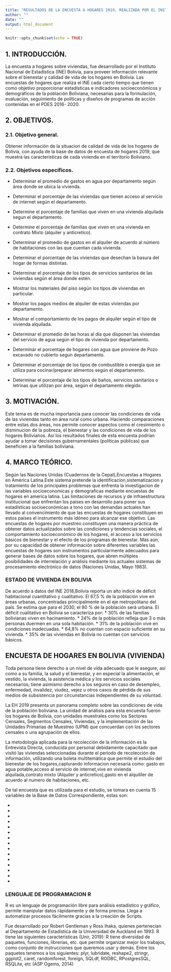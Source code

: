 ```yaml
---
title: "RESULTADOS DE LA ENCUESTA A HOGARES 2019, REALIZADA POR EL INSTITUTO NACIONAL DE ESTADÍSTICA BOLIVIA"
author: ""
date: ""
output: html_document
---
```


```r
knitr::opts_chunk$set(echo = TRUE)
```
## 1.	INTRODUCCIÓN.

La encuesta a hogares sobre viviendas, fue desarrollado por el Instituto Nacional de Estadística (INE) Bolivia, para proveer información relevante sobre el bienestar y calidad de vida de los hogares en Bolivia. Las encuestas de hogares que realiza el INE cada cierto tiempo que tienen como objetivo proporcionar estadísticas e indicadores socioeconómicos y demográficos de la población Boliviana, necesarias para la formulación, evaluación, seguimiento de políticas y diseños de programas de acción contenidas en el PDES 2016- 2020.

## 2.	OBJETIVOS.

### 2.1.	Objetivo general.

Obtener información de la situacion de calidad de vida de los hogares de Bolivia, con ayuda de la base de datos de encuesta de hogares 2019, que muestra las características de cada vivienda en el territorio Boliviano.

### 2.2.	Objetivos específicos.

*	Determinar el promedio de gastos en agua  por departamento según área donde se ubica la vivienda.

*	Determinar el porcentaje de las viviendas que tienen acceso al servicio de internet según el departamento.

* Determine el porcentaje de familias que viven en una vivienda alquilada segun el departamento.

* Determine el porcentaje de familias que viven en una vivienda en contrato Mixto (alquiler y anticretico).

*	Determinar el promedio de gastos en el alquiler de acuerdo al número de habitaciones con las que cuentan cada vivienda.

*	Determinar el porcentaje de las viviendas que desechan la basura del hogar de formas distintas.

*	Determinar el porcentaje de los tipos de servicios sanitarios de las viviendas según el área donde estén.

*	Mostrar los materiales del piso según los tipos de viviendas en particular.

*	Mostrar los pagos medios de alquiler de estas viviendas por departamento.

*	Mostrar el comportamiento de los pagos de alquiler según el tipo de vivienda alquilada.

*	Determinar el promedio de las horas al día que disponen las viviendas del servicio de agua según el tipo de vivienda por departamento.

* Determinar el porcentaje de hogares con agua que proviene de Pozo excavado no cubierto segun departamento.

*	Determinar el porcentaje de los tipos de combustible o energía que se utiliza para cocinar/preparar alimentos según el departamento.

*	Determinar el porcentaje de los tipos de baños, servicios sanitarios o letrinas que utilizan por área, según el departamento elegido.

## 3.	MOTIVACIÓN.

Este tema es de mucha importancia para conocer las condiciones de vida de las viviendas tanto en área rural como urbana. Haciendo comparaciones entre estas dos áreas, nos permite conocer aspectos como el cresimiento o disminucion de la pobreza, el bienestar y las condiciones de vida de los hogares Bolivianos. Así los resultados finales de esta encuesta podrían ayudar a tomar  decisiones gubernamentales (políticas públicas) que beneficien a la familias boliviana.

## 4.	MARCO TEÓRICO.

Según las Naciones Unidas (Cuadernos de la Cepal),Encuestas a Hogares en América Latina.Este sistema pretende la identificacion,sistematizacion y tratamiento de los principales problemas que enfrenta la investigacion de las variables socioeconomicas y demograficas mediante encuestas de hogares en america latina.
Las limitaciones de recursos y de infraestructura institucional que enfrentan los países en desarrollo para poner sus estadísticas socioeconómicas a tono con las demandas actuales han llevado al convencimiento de que las encuestas de hogares constituyen en estos países el instrumento más idóneo para alcanzar ese objetivo. Las encuestas de hogares por muestreo constituyen una manera práctica de obtener datos actualizados sobre las condiciones y tendencias sociales, el comportamiento socioeconómico de los hogares, el acceso a los servicios básicos de bienestar y el efecto de los programas de bienestar. Más aún, por su capacidad de obtener información sobre diferentes variables las encuestas de hogares son instrumentos particularmente adecuados para generar bases de datos sobre los hogares, que abren múltiples posibilidades de interrelación y análisis mediante los actuales sistemas de procesamiento electrónico de datos (Naciones Unidas, Mayo 1983).

### ESTADO DE VIVIENDA EN BOLIVIA  
De acuerdo a datos del INE 2018,Bolivia reporta un alto índice de déficit habitacional cuantitativo y cualitativo. El 67,5 % de la población vive en áreas urbanas, concentradas principalmente en el eje metropolitano del país. Se estima que para el 2030, el 80 % de la población será urbana.
El déficit cualitativo en Bolivia se caracteriza por:
 * 30% de las familias bolivianas viven en hacinamiento.
 * 24% de la población refleja que 3 o más personas duermen en una sola habitación.
 * 31% de la población vive en condiciones inadecuadas.
 * 64,8% no cuentan con espacio suficiente en su vivienda.
 * 35% de las viviendas en Bolivia no cuentan con servicios básicos.

## ENCUESTA DE HOGARES EN BOLIVIA (VIVIENDA)

Toda persona tiene derecho a un nivel de vida adecuado que le asegure, así como a su familia, la salud y el bienestar, y en especial la alimentación, el vestido, la vivienda, la asistencia médica y los servicios sociales necesarios; tiene asimismo derecho a los seguros en caso de desempleo, enfermedad, invalidez, viudez, vejez u otros casos de pérdida de sus medios de subsistencia por circunstancias independientes de su voluntad.

La EH 2019 presenta un panorama completo sobre las condiciones de vida de la población boliviana. La unidad de análisis para esta encuesta fueron los hogares de Bolivia, con unidades muestrales como los Sectores Censales, Segmentos Censales, Viviendas, y la implementación de las Unidades Primarias de Muestreo (UPM) que concuerdan con los sectores censales o una agrupación de ellos. 

La metodología aplicada para la recolección de la información es la Entrevista Directa, conducida por personal debidamente capacitado que visitó las viviendas seleccionadas durante el período de recolección de información, utilizando una boleta multitemática que permite el estudio del bienestar de los hogares,capturando informacion necesaria como: gasto en agua potable,acceso al servicio de internet,vive en vivienda alquilada,contrato mixto (Alquiler y anticretico),gasto en el alquililer de acuerdo al numero de habitaciones, etc.

De tal encuesta que es utilizada para el estudio, se tomara en cuenta 15 variables de la Base de Datos Correspondiente, estas son:

  * 
  *
  *
  *
  *
  *
  *
  *
  *
  *
  *
  *
  *
  *
  *


### LENGUAJE DE PROGRAMACION R
R es un lenguaje de programación libre para análisis estadístico y gráfico, permite manipular datos rápidamente y de forma precisa. Llega a automatizar procesos fácilmente gracias a la creación de Scripts.

Fue desarrollado por Robert Gentleman y Ross Ihaka, quienes pertenecían al Departamento de Estadística de la Universidad de Auckland en 1993. R tiene las siguientes características (Unir, 2019): R tiene diversidad de paquetes, funciones, librerías, etc. que permite organizar mejor los trabajos, como conjunto de instrucciones que queremos usar y demás. Entre los paquetes tenemos a los siguientes: plyr, lubridate, reshape2, stringr, ggplot2, caret, randomforest, foreign, SQLdf, RODBC, RPostgresSQL, RSQLite, etc (ASP Ogems, 2014)









